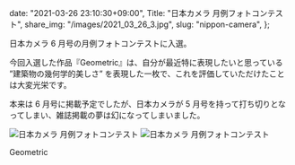   date: "2021-03-26 23:10:30+09:00",
  Title: "日本カメラ 月例フォトコンテスト",
  share_img: "/images/2021_03_26_3.jpg",
  slug: "nippon-camera",
};

日本カメラ 6 月号の月例フォトコンテストに入選。

今回入選した作品『Geometric』は、自分が最近特に表現したいと思っている ”建築物の幾何学的美しさ” を表現した一枚で、これを評価していただけたことは大変光栄です。

本来は 6 月号に掲載予定でしたが、日本カメラが 5 月号を持って打ち切りとなってしまい、雑誌掲載の夢は幻になってしまいました。

![日本カメラ 月例フォトコンテスト](/images/2021_03_26_3.jpg)
![日本カメラ 月例フォトコンテスト](/images/2020_12_13_23.jpg)

<span className="caption">Geometric</span>
